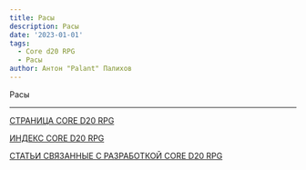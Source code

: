 ```yaml
---
title: Расы
description: Расы
date: '2023-01-01'
tags:
  - Core d20 RPG
  - Расы
author: Антон "Palant" Палихов
---
```


Расы

---

[СТРАНИЦА CORE D20 RPG](/cored20rpg/)

[ИНДЕКС CORE D20 RPG](/cored20rpg/1)

[СТАТЬИ СВЯЗАННЫЕ С РАЗРАБОТКОЙ CORE D20 RPG](/core-d20/1)
